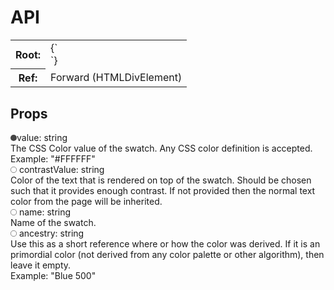 
# API

<table style={{ textAlign: "left" }}>
  <tbody>
    <tr>
      <th style={{ width: "10%" }}>Root:</th>
      <td>{`<div>`}</td>
     </tr>
     <tr>
      <th>Ref:</th>
      <td>Forward <span style={{ color: "rgb(153, 153, 153)" }}>(HTMLDivElement)</span></td>
    </tr>
  </tbody>
</table>


## Props

<div style={{ marginTop: 16, display: "grid", gridGap: 24 }}>
  <div>
    <div style={{ marginLeft: -18 }}><svg x="0px" y="0px" width="10px" height="10px" viewBox="0 0 16 16" style={{ position: "relative", top: 0, display: "inline-block", marginRight: 8 }}><g transform="translate(0, 0)"><circle cx="8" cy="8" r="8" fill="#444444"></circle></g></svg><span style={{ fontWeight: "bold" }}>value:</span> string</div>
    <div style={{ marginLeft: 0 }}>The CSS Color value of the swatch. Any CSS color definition is accepted.</div>
    <div style={{ marginLeft: 0, marginTop: 8, color: "rgb(153, 153, 153)", fontSize: "0.8rem"  }}>Example: <span style={{ fontWeight: "bold" }}>"#FFFFFF"</span></div>
  </div>
  <div>
    <div style={{ marginLeft: -18 }}><svg x="0px" y="0px" width="10px" height="10px" viewBox="0 0 16 16" style={{ position: "relative", top: 0, display: "inline-block", marginRight: 8 }}><g transform="translate(0, 0)"><circle cx="8" cy="8" r="7.5" fill="none" stroke="#444444" strokeLinecap="round" strokeLinejoin="round" data-cap="butt"></circle></g></svg>
  <span style={{ fontWeight: "bold" }}>contrastValue:</span> string</div>
    <div style={{ marginLeft: 0 }}>Color of the text that is rendered on top of the swatch. Should be chosen
such that it provides enough contrast. If not provided then the normal text
color from the page will be inherited.</div>

  </div>
  <div>
    <div style={{ marginLeft: -18 }}><svg x="0px" y="0px" width="10px" height="10px" viewBox="0 0 16 16" style={{ position: "relative", top: 0, display: "inline-block", marginRight: 8 }}><g transform="translate(0, 0)"><circle cx="8" cy="8" r="7.5" fill="none" stroke="#444444" strokeLinecap="round" strokeLinejoin="round" data-cap="butt"></circle></g></svg>
  <span style={{ fontWeight: "bold" }}>name:</span> string</div>
    <div style={{ marginLeft: 0 }}>Name of the swatch.</div>

  </div>
  <div>
    <div style={{ marginLeft: -18 }}><svg x="0px" y="0px" width="10px" height="10px" viewBox="0 0 16 16" style={{ position: "relative", top: 0, display: "inline-block", marginRight: 8 }}><g transform="translate(0, 0)"><circle cx="8" cy="8" r="7.5" fill="none" stroke="#444444" strokeLinecap="round" strokeLinejoin="round" data-cap="butt"></circle></g></svg>
  <span style={{ fontWeight: "bold" }}>ancestry:</span> string</div>
    <div style={{ marginLeft: 0 }}>Use this as a short reference where or how the color was derived. If it is an
primordial color (not derived from any color palette or other algorithm), then
leave it empty.</div>
    <div style={{ marginLeft: 0, marginTop: 8, color: "rgb(153, 153, 153)", fontSize: "0.8rem"  }}>Example: <span style={{ fontWeight: "bold" }}>"Blue 500"</span></div>
  </div>
</div>
